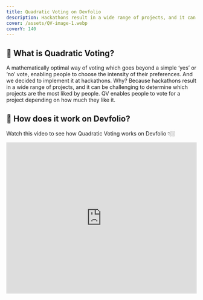 ```yaml
---
title: Quadratic Voting on Devfolio
description: Hackathons result in a wide range of projects, and it can be challenging to determine which projects are the most liked by people. Through QV, it can be solved at once.
cover: /assets/QV-image-1.webp
coverY: 140
---
```


## 🤔 What is Quadratic Voting?

A mathematically optimal way of voting which goes beyond a simple ‘yes’ or ‘no’ vote, enabling people to choose the intensity of their preferences. And we decided to implement it at hackathons. Why? Because hackathons result in a wide range of projects, and it can be challenging to determine which projects are the most liked by people. QV enables people to vote for a project depending on how much they like it.



## 🎉 How does it work on Devfolio?

Watch this video to see how Quadratic Voting works on Devfolio 👇🏼

<iframe
  width="100%"
  height="400"
  src="https://www.youtube.com/embed/8QvPrwELBno"
  title="Quadratic Voting on Devfolio"
  frameBorder="0"
  allow="accelerometer; autoplay; clipboard-write; encrypted-media; gyroscope; picture-in-picture"
  allowFullScreen
/>



## 👇 How to Use QV on Devfolio

1. Open the **Quadratic Voting** tab on the hackathon page (visible only to eligible participants)

   <img src="/assets/image-3.1.webp" alt="QV tab on Devfolio" />

2. Connect your **Ethereum wallet** to Devfolio

   <img src="/assets/image-3.2.webp" alt="Connect Wallet" />

3. Use the **+ and - icons** or type a number to distribute your votes

   <img src="/assets/image-3.3.webp" alt="Voting UI" />

4. Spend all your votes, review, and **click Submit**

   <img src="/assets/image-3.4.webp" alt="Submit Votes" />

5. After submitting, view your vote **attestation on EAS Scan**, and check out the results when announced

   <img src="/assets/image-3.5.webp" alt="EAS Scan" />

6. Once voting ends, results will be live on the **hackathon leaderboard**
   <figure>
     <img src="/assets/image-3.6.webp" alt="Leaderboard" />
     <figcaption>
       <p>
         Check out the ETHforAll leaderboard:{" "}
         <a href="https://ethforall.devfolio.co/leaderboard" target="_blank"> ethforall.devfolio.co/leaderboard</a>
       </p>
     </figcaption>
   </figure>



## ✨ For Builders — How to Make the Most of Quadratic Voting

Your project page will be the **single source of information** for all the voters, which makes it crucial that it has all the relevant information they would need to decide if they want to vote for your project.

To ensure this, keep the following points in mind:

- Add all the important information about your project, along with the detailed context in the forms of description, images, videos, GitHub links, etc. to your project page.
- After submitting the project, make sure to keep it updated so that no bit of your hardwork goes unseen.
- Make sure that your Devfolio profile is up to date at all points in time. This helps the voters to learn more deeply and personally about you and your overarching motivations.


### 📖 Curious to Learn More?

Check out our full blog post on QV:  
👉 [Introooducing Quadratic Voting on Devfolio](https://devfolio.co/blog/introooducing-quadratic-voting-on-devfolio/)

